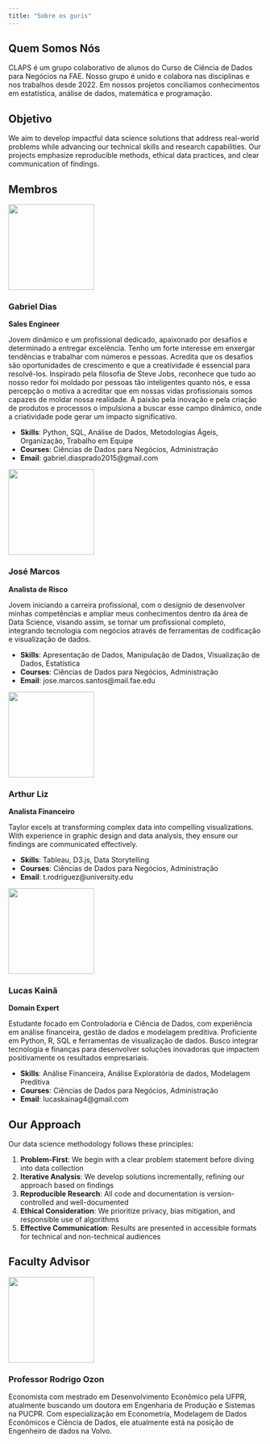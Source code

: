 ```yaml
---
title: "Sobre os guris"
---
```


## Quem Somos Nós

CLAPS é um grupo colaborativo de alunos do Curso de Ciência de Dados para Negócios na FAE. Nosso grupo é unido e colabora nas disciplinas e nos trabalhos desde 2022. Em nossos projetos conciliamos conhecimentos em estatística, análise de dados, matemática e programação.

## Objetivo

We aim to develop impactful data science solutions that address real-world problems while advancing our technical skills and research capabilities. Our projects emphasize reproducible methods, ethical data practices, and clear communication of findings.

## Membros

::::::: grid
::: {.g-col-12 .g-col-md-6}
![](images/gabrieldias.jpeg){.rounded-circle width="170" height="170"}

### Gabriel Dias

**Sales Engineer**

Jovem dinâmico e um profissional dedicado, apaixonado por desafios e determinado a entregar excelência. Tenho um forte interesse em enxergar tendências e trabalhar com números e pessoas. Acredita que os desafios são oportunidades de crescimento e que a creatividade é essencial para resolvê-los. Inspirado pela filosofia de Steve Jobs, reconhece que tudo ao nosso redor foi moldado por pessoas tão inteligentes quanto nós, e essa percepção o motiva a acreditar que em nossas vidas profissionais somos capazes de moldar nossa realidade. A paixão pela inovação e pela criação de produtos e processos o impulsiona a buscar esse campo dinâmico, onde a criatividade pode gerar um impacto significativo.

-   **Skills**: Python, SQL, Análise de Dados, Metodologias Ágeis, Organização, Trabalho em Equipe
-   **Courses**: Ciências de Dados para Negócios, Administração
-   **Email**: gabriel.diasprado2015\@gmail.com
:::

::: {.g-col-12 .g-col-md-6}
![](images/josemarcos.jpeg){.rounded-circle width="170" height="170"}

### José Marcos

**Analista de Risco**

Jovem iniciando a carreira profissional, com o desígnio de desenvolver minhas competências e ampliar meus conhecimentos dentro da área de Data Science, visando assim, se tornar um profissional completo, integrando tecnologia com negócios através de ferramentas de codificação e visualização de dados.

-   **Skills**: Apresentação de Dados, Manipulação de Dados, Visualização de Dados, Estatística
-   **Courses**: Ciências de Dados para Negócios, Administração
-   **Email**: jose.marcos.santos\@mail.fae.edu
:::

::: {.g-col-12 .g-col-md-6}
![](images/arthurliz.jpeg){.rounded-circle width="170" height="170"}

### Arthur Liz

**Analista Financeiro**

Taylor excels at transforming complex data into compelling visualizations. With experience in graphic design and data analysis, they ensure our findings are communicated effectively.

-   **Skills**: Tableau, D3.js, Data Storytelling
-   **Courses**: Ciências de Dados para Negócios, Administração
-   **Email**: t.rodriguez\@university.edu
:::

::: {.g-col-12 .g-col-md-6}
![](images/lucaskaina.jpeg){.rounded-circle width="170" height="170"}

### Lucas Kainã

**Domain Expert**

Estudante focado em Controladoria e Ciência de Dados, com experiência em análise financeira, gestão de dados e modelagem preditiva. Proficiente em Python, R, SQL e ferramentas de visualização de dados. Busco integrar tecnologia e finanças para desenvolver soluções inovadoras que impactem positivamente os resultados empresariais.

-   **Skills**: Análise Financeira, Análise Exploratória de dados, Modelagem Preditiva
-   **Courses**: Ciências de Dados para Negócios, Administração
-   **Email**: lucaskainag4\@gmail.com
:::
:::::::

## Our Approach

Our data science methodology follows these principles:

1.  **Problem-First**: We begin with a clear problem statement before diving into data collection
2.  **Iterative Analysis**: We develop solutions incrementally, refining our approach based on findings
3.  **Reproducible Research**: All code and documentation is version-controlled and well-documented
4.  **Ethical Consideration**: We prioritize privacy, bias mitigation, and responsible use of algorithms
5.  **Effective Communication**: Results are presented in accessible formats for technical and non-technical audiences

## Faculty Advisor

::::: grid
::: {.g-col-12 .g-col-md-4}
[![](images/profrodrigo.jpg){.rounded-circle width="170"}](https://rhozon.github.io/selecaodeprodutosnor/index.html)
:::

::: {.g-col-12 .g-col-md-8}
### Professor Rodrigo Ozon

Economista com mestrado em Desenvolvimento Econômico pela UFPR, atualmente buscando um doutora em Engenharia de Produção e Sistemas na PUCPR. Com especialização em Econometria, Modelagem de Dados Econômicos e Ciência de Dados, ele atualmente está na posição de Engenheiro de dados na Volvo.
:::
:::::